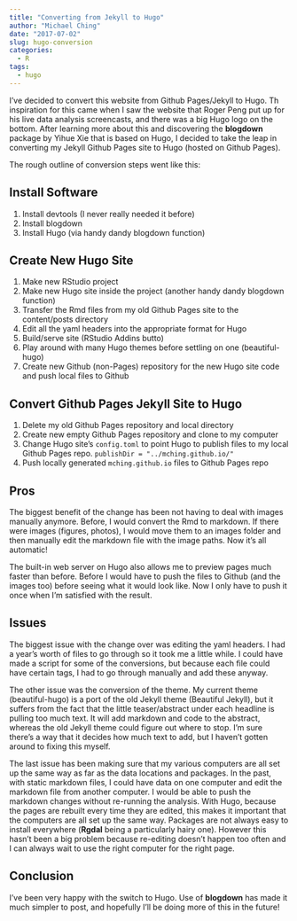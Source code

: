 ```yaml
---
title: "Converting from Jekyll to Hugo"
author: "Michael Ching"
date: "2017-07-02"
slug: hugo-conversion
categories:
  - R
tags:
  - hugo
---
```


I've decided to convert this website from Github Pages/Jekyll to Hugo. Th inspiration for this came when I saw the website that Roger Peng put up for his live data analysis screencasts, and there was a big Hugo logo on the bottom. After learning more about this and discovering the **blogdown** package by Yihue Xie that is based on Hugo, I decided to take the leap in converting my Jekyll Github Pages site to Hugo (hosted on Github Pages).

The rough outline of conversion steps went like this:

## Install Software
1. Install devtools (I never really needed it before) 
2. Install blogdown
2. Install Hugo (via handy dandy blogdown function)

## Create New Hugo Site
1. Make new RStudio project
2. Make new Hugo site inside the project (another handy dandy blogdown function)
3. Transfer the Rmd files from my old Github Pages site to the content/posts directory
4. Edit all the yaml headers into the appropriate format for Hugo
4. Build/serve site (RStudio Addins butto)
5. Play around with many Hugo themes before settling on one (beautiful-hugo)
6. Create new Github (non-Pages) repository for the new Hugo site code and push local files to Github

## Convert Github Pages Jekyll Site to Hugo
1. Delete my old Github Pages repository and local directory
8. Create new empty Github Pages repository and clone to my computer
9. Change Hugo site's `config.toml` to point Hugo to publish files to my local Github Pages repo. `publishDir = "../mching.github.io/"`
1. Push locally generated `mching.github.io` files to Github Pages repo


## Pros
The biggest benefit of the change has been not having to deal with images manually anymore. Before, I would convert the Rmd to markdown. If there were images (figures, photos), I would move them to an images folder and then manually edit the markdown file with the image paths. Now it's all automatic!

The built-in web server on Hugo also allows me to preview pages much faster than before. Before I would have to push the files to Github (and the images too) before seeing what it would look like. Now I only have to push it once when I'm satisfied with the result.

## Issues
The biggest issue with the change over was editing the yaml headers. I had a year's worth of files to go through so it took me a little while. I could have made a script for some of the conversions, but because each file could have certain tags, I had to go through manually and add these anyway.

The other issue was the conversion of the theme. My current theme (beautiful-hugo) is a port of the old Jekyll theme (Beautiful Jekyll), but it suffers from the fact that the little teaser/abstract under each headline is pulling too much text. It will add markdown and code to the abstract, whereas the old Jekyll theme could figure out where to stop. I'm sure there's a way that it decides how much text to add, but I haven't gotten around to fixing this myself.

The last issue has been making sure that my various computers are all set up the same way as far as the data locations and packages. In the past, with static markdown files, I could have data on one computer and edit the markdown file from another computer. I would be able to push the markdown changes without re-running the analysis. With Hugo, because the pages are rebuilt every time they are edited, this makes it important that the computers are all set up the same way. Packages are not always easy to install everywhere (**Rgdal** being a particularly hairy one). However this hasn't been a big problem because re-editing doesn't happen too often and I can always wait to use the right computer for the right page.

## Conclusion
I've been very happy with the switch to Hugo. Use of **blogdown** has made it much simpler to post, and hopefully I'll be doing more of this in the future!